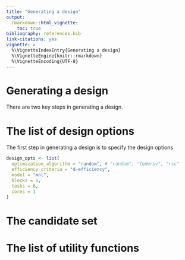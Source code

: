 ```yaml
---
title: "Generating a design"
output: 
  rmarkdown::html_vignette:
    toc: true
bibliography: references.bib
link-citations: yes
vignette: >
  %\VignetteIndexEntry{Generating a design}
  %\VignetteEngine{knitr::rmarkdown}
  %\VignetteEncoding{UTF-8}
---
```


# Generating a design

There are two key steps in generating a design. 

# The list of design options

The first step in generating a design is to specify the design options 

```r
design_opts <- list(
  optimization_algorithm = "random", # "random", "federov", "rsc"
  efficiency_criteria = "d-efficiency",
  model = "mnl",
  blocks = 1,
  tasks = 6,
  cores = 1
)
```

# The candidate set 

# The list of utility functions 
